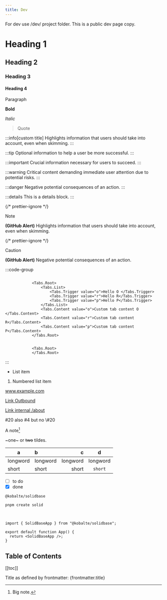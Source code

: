 ```yaml
---
title: Dev
---
```


For dev use /dev/ project folder. This is a public dev page copy.

# Heading 1

## Heading 2

### Heading 3

#### Heading 4

Paragraph

**Bold**

_Italic_

> Quote

:::info[custom title]
Highlights information that users should take into account, even when skimming.
:::

:::tip
Optional information to help a user be more successful.
:::

:::important
Crucial information necessary for users to succeed.
:::

:::warning
Critical content demanding immediate user attention due to potential risks.
:::

:::danger
Negative potential consequences of an action.
:::

:::details
This is a details block.
:::

{/* prettier-ignore */}
> [!NOTE]
> **(GitHub Alert)** Highlights information that users should take into account, even when skimming.

{/* prettier-ignore */}
> [!CAUTION]
> **(GitHub Alert)** Negative potential consequences of an action.


:::code-group

```tsx HTML

			<Tabs.Root>
				<Tabs.List>
					<Tabs.Trigger value="o">Hello O </Tabs.Trigger>
					<Tabs.Trigger value="r">Hello R</Tabs.Trigger>
					<Tabs.Trigger value="p">Hello P</Tabs.Trigger>
				</Tabs.List>
				<Tabs.Content value="o">Custom tab content O </Tabs.Content>
				<Tabs.Content value="r">Custom tab content R</Tabs.Content>
				<Tabs.Content value="p">Custom tab content P</Tabs.Content>
			</Tabs.Root>
```

```tsx CSS

			<Tabs.Root>
			</Tabs.Root>

```

:::

- List item

1. Numbered list item

www.example.com

[Link Outbound](https://www.example.com)

[Link internal /about](./about)

#20 also #4 but no \\#20

A note[^1]

[^1]: Big note.

~one~ or ~~two~~ tildes.

| a        | b        |        c |    d     |
| -------- | :------- | -------: | :------: |
| longword | longword | longword | longword |
| short    | short    |    short | `short`  |

- [ ] to do
- [x] done

`@kobalte/solidbase`

```
pnpm create solid
```

<br />

```tsx
import { SolidBaseApp } from "@kobalte/solidbase";

export default function App() {
  return <SolidBaseApp />;
}
```

## Table of Contents

[[toc]]

Title as defined by frontmatter: {frontmatter.title}
